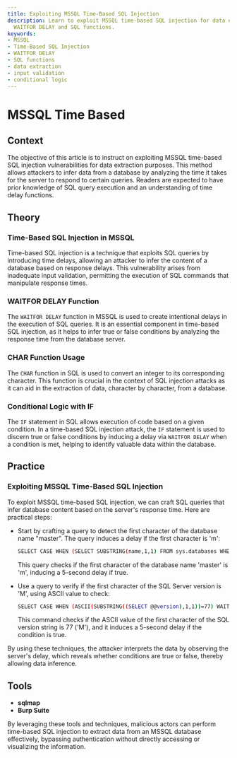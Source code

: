 ```yaml
---
title: Exploiting MSSQL Time-Based SQL Injection
description: Learn to exploit MSSQL time-based SQL injection for data extraction using
  WAITFOR DELAY and SQL functions.
keywords:
- MSSQL
- Time-Based SQL Injection
- WAITFOR DELAY
- SQL functions
- data extraction
- input validation
- conditional logic
---
```


# MSSQL Time Based

## Context

The objective of this article is to instruct on exploiting MSSQL time-based SQL injection vulnerabilities for data extraction purposes. This method allows attackers to infer data from a database by analyzing the time it takes for the server to respond to certain queries. Readers are expected to have prior knowledge of SQL query execution and an understanding of time delay functions.

## Theory

### Time-Based SQL Injection in MSSQL

Time-based SQL injection is a technique that exploits SQL queries by introducing time delays, allowing an attacker to infer the content of a database based on response delays. This vulnerability arises from inadequate input validation, permitting the execution of SQL commands that manipulate response times.

### WAITFOR DELAY Function

The `WAITFOR DELAY` function in MSSQL is used to create intentional delays in the execution of SQL queries. It is an essential component in time-based SQL injection, as it helps to infer true or false conditions by analyzing the response time from the database server.

### CHAR Function Usage

The `CHAR` function in SQL is used to convert an integer to its corresponding character. This function is crucial in the context of SQL injection attacks as it can aid in the extraction of data, character by character, from a database.

### Conditional Logic with IF

The `IF` statement in SQL allows execution of code based on a given condition. In a time-based SQL injection attack, the `IF` statement is used to discern true or false conditions by inducing a delay via `WAITFOR DELAY` when a condition is met, helping to identify valuable data within the database.

## Practice

### Exploiting MSSQL Time-Based SQL Injection

To exploit MSSQL time-based SQL injection, we can craft SQL queries that infer database content based on the server's response time. Here are practical steps:

- Start by crafting a query to detect the first character of the database name "master". The query induces a delay if the first character is 'm':

    ```bash
    SELECT CASE WHEN (SELECT SUBSTRING(name,1,1) FROM sys.databases WHERE name='master')='m' WAITFOR DELAY '0:0:5' ELSE WAITFOR DELAY '0:0:0' END
    ```
    This query checks if the first character of the database name 'master' is 'm', inducing a 5-second delay if true.

- Use a query to verify if the first character of the SQL Server version is 'M', using ASCII value to check:

    ```bash
    SELECT CASE WHEN (ASCII(SUBSTRING((SELECT @@version),1,1))=77) WAITFOR DELAY '0:0:5' ELSE WAITFOR DELAY '0:0:0' END
    ```
    This command checks if the ASCII value of the first character of the SQL version string is 77 ('M'), and it induces a 5-second delay if the condition is true.

By using these techniques, the attacker interprets the data by observing the server's delay, which reveals whether conditions are true or false, thereby allowing data inference.

## Tools

- **sqlmap**
- **Burp Suite** 

By leveraging these tools and techniques, malicious actors can perform time-based SQL injection to extract data from an MSSQL database effectively, bypassing authentication without directly accessing or visualizing the information.